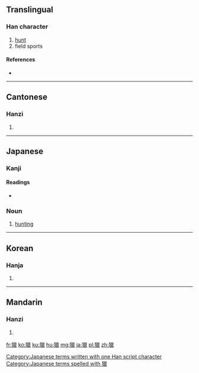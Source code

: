 {{also|猎|猟}}
==Translingual==

===Han character===
{{Han char|rn=94|rad=犬|as=15|sn=18|four=4221<sub>6</sub>|canj=大竹女女女 (KHVVV)}}

# [[hunt]]
# field sports

====References====
* {{Han ref|kx=0720.270|dkj=20768|dj=1132.130|hdz=21376.070|uh=7375|ud=29557|bh=C279|bd=49785}}

----

==Cantonese==

===Hanzi===
{{yue-hanzi|jyut=|y=lip6|sim=猎}}

# {{defn|lang=yue|sort=犬15}}

----

==Japanese==

===Kanji===
{{ja-kanji|grade=uc|rs=犬15}}

====Readings====
* {{ja-readings|on=[[りょう]] (ryō)|kun=[[かり|か-り]] (ka-ri), [[かる|か-る]] (ka-ru)}}

=== Noun ===
{{ja-noun|k|hira=りょう|rom=ryō|shin=猟}}

# [[hunting]]

[[Category:Japanese terms written with one Han script character]]
[[Category:Japanese terms spelled with 獵]]
----

==Korean==

===Hanja===
{{ko-hanja|hangeul=렵>엽|eumhun=|rv=ryeop>yeop|mr=ryŏp>yŏp|y=lyep>yep}}

# {{defn|lang=ko|sort=犬15}}

----

==Mandarin==

===Hanzi===
{{cmn-hanzi|sim=猎|pin=[[jǐng]] ([[jing3]]), [[liè]] ([[lie4]])|wg=ching<sup>3</sup>, lieh<sup>4</sup>}}

# {{defn|lang=cmn|sort=犬15}}

[[fr:獵]]
[[ko:獵]]
[[ku:獵]]
[[hu:獵]]
[[mg:獵]]
[[ja:獵]]
[[pl:獵]]
[[zh:獵]]